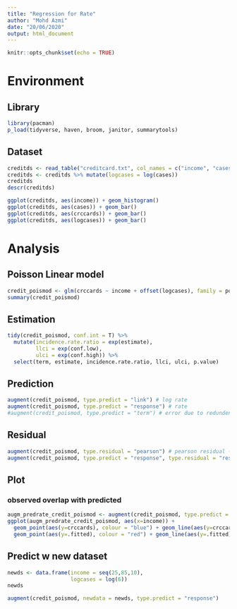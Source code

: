 ```yaml
---
title: "Regression for Rate"
author: "Mohd Azmi"
date: "20/06/2020"
output: html_document
---
```


```r
knitr::opts_chunk$set(echo = TRUE)
```

# Environment

## Library

```r
library(pacman)
p_load(tidyverse, haven, broom, janitor, summarytools)
```

## Dataset

```r
creditds <- read_table("creditcard.txt", col_names = c("income", "cases", "crccards"))
creditds <- creditds %>% mutate(logcases = log(cases))
creditds
descr(creditds)
```

```r
ggplot(creditds, aes(income)) + geom_histogram()
ggplot(creditds, aes(cases)) + geom_bar()
ggplot(creditds, aes(crccards)) + geom_bar()
ggplot(creditds, aes(logcases)) + geom_bar()

```

# Analysis

## Poisson Linear model

```r
credit_poismod <- glm(crccards ~ income + offset(logcases), family = poisson, data = creditds)
summary(credit_poismod)
```

## Estimation

```r
tidy(credit_poismod, conf.int = T) %>% 
  mutate(incidence.rate.ratio = exp(estimate),
         llci = exp(conf.low),
         ulci = exp(conf.high)) %>% 
  select(term, estimate, incidence.rate.ratio, llci, ulci, p.value)
```

## Prediction

```r
augment(credit_poismod, type.predict = "link") # log rate
augment(credit_poismod, type.predict = "response") # rate
#augment(credit_poismod, type.predict = "term") # error due to redundent column name

```

## Residual

```r
augment(credit_poismod, type.residual = "pearson") # pearson residual - same with residual()
augment(credit_poismod, type.predict = "response", type.residual = "response") # raw residual - same with estimated rate (.fitted) - observed rate (crccards)

```

## Plot

### observed overlap with predicted

```r
augm_predrate_credit_poismod <- augment(credit_poismod, type.predict = "response")
ggplot(augm_predrate_credit_poismod, aes(x=income)) +
  geom_point(aes(y=crccards), colour = "blue") + geom_line(aes(y=crccards), colour = "blue") +
  geom_point(aes(y=.fitted), colour = "red") + geom_line(aes(y=.fitted), colour = "red") 
```

## Predict w new dataset

```r
newds <- data.frame(income = seq(25,85,10),
                    logcases = log(6))
newds
```

```r
augment(credit_poismod, newdata = newds, type.predict = "response")
```

